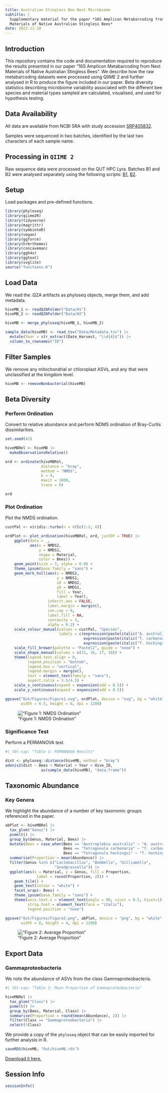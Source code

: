 ```yaml
---
title: Australian Stingless Bee Nest Microbiome
subtitle: |
  Supplementary material for the paper *16S Amplicon Metabarcoding from Nest 
  Materials of Native Australian Stingless Bees*
date: 2022-11-10
---
```


## Introduction

This repository contains the code and documentation required to reproduce the 
results presented in our paper "16S Amplicon Metabarcoding from Nest Materials 
of Native Australian Stingless Bees". We describe how the raw metabarcoding 
datasets were processed using QIIME 2 and further analysed in R to produce the 
figure included in our paper. Beta diversity statistics describing microbiome 
variability associated with the different bee species and material types sampled 
are calculated, visualised, and used for hypothesis testing.

## Data Availability

All data are available from NCBI SRA with study accession 
[SRP405832](https://trace.ncbi.nlm.nih.gov/Traces/?view=study&acc=SRP405832).

Samples were sequenced in two batches, identified by the last two characters of 
each sample name.

## Processing in `QIIME 2`

Raw sequence data were processed on the QUT HPC Lyra. Batches B1 and B2 were 
analysed separately using the following scripts: 
[B1](Data/HPC_Scripts/MRA_QIIME_Script.sh), 
[B2](Data/HPC_Scripts/MRA_QIIME_Script.sh).

## Setup

Load packages and pre-defined functions.

```r
library(phyloseq)
library(qiime2R)
library(tidyverse)
library(magrittr)
library(symbioteR)
library(vegan)
library(ggforce)
library(hrbrthemes)
library(concaveman)
library(ggh4x)
library(ggtext)
library(svglite)
source("functions.R")
```

## Load Data

We read the .QZA artifacts as phyloseq objects, merge them, and add metadata.

```r
hiveMB_1 <- readQZAFolder("Data/H1")
hiveMB_2 <- readQZAFolder("Data/H2")

hiveMB <- merge_phyloseq(hiveMB_1, hiveMB_2)

sample_data(hiveMB) <- read_tsv("Data/Metadata.tsv") |>
  mutate(Year = str_extract(Date_Harvest, "\\d{4}$")) |> 
  column_to_rownames("ID")
```

## Filter Samples

We remove any mitochondrial or chloroplast ASVs, and any that were unclassified 
at the kingdom level.

```r
hiveMB <- removeNonbacterial(hiveMB)
```

## Beta Diversity

### Perform Ordination

Convert to relative abundance and perform NDMS ordination of Bray-Curtis 
dissimilarities.

```r
set.seed(42)

hiveMBRel <- hiveMB |> 
  makeObservationsRelative()

ord <- ordinate(hiveMBRel, 
                distance = "bray", 
                method = "NMDS", 
                k = 4, 
                maxit = 1000,
                trace = 0)

ord
```

### Plot Ordination

Plot the NMDS ordination.

```r
custPal <- viridis::turbo(n = 4)[c(1:2, 4)]

ordPlot <- plot_ordination(hiveMBRel, ord, justDF = TRUE) |> 
    ggplot(data = _, 
           aes(x = NMDS2,
               y = NMDS1,
               shape = Material, 
               color = Bees)) +
    geom_point(size = 3, alpha = 0.8) +
    theme_ipsum(base_family = "sans") +
    geom_mark_hull(aes(x = NMDS2, 
                       y = NMDS1,
                       x0 = NMDS2,
                       y0 = NMDS1,
                       fill = Year, 
                       label = Year),
                   inherit.aes = FALSE,
                   label.margin = margin(),
                   con.cap = 0,
                   label.fill = NA,
                   concavity = 3,
                   alpha = 0.2) +
    scale_colour_manual(values = custPal, "Species",
                        labels = c(expression(paste(italic("A. australis"))),
                                   expression(paste(italic("T. carbonaria"))),
                                   expression(paste(italic("T. hockingsi"))))) +
    scale_fill_brewer(palette = "Pastel2", guide = "none") +
    scale_shape_manual(values = c(15, 16, 17, 18)) +
    theme(legend.text.align = 0,
          legend.position = "bottom",
          legend.box = "vertical",
          legend.margin = margin(),
          text = element_text(family = "sans"),
          aspect.ratio = 3.5/4.5) +
    scale_x_continuous(expand = expansion(add = 0.5)) +
    scale_y_continuous(expand = expansion(add = 0.5))

ggsave("Out/Figures/Figure1.svg", ordPlot, device = "svg", bg = "white", 
       width = 6.5, height = 6, dpi = 1200)
```

!["Figure 1: NMDS Ordination"](Out/Figures/Figure1.png)

### Significance Test

Perform a PERMANOVA test.

```r
#| tbl-cap: "Table 1: PERMANOVA Results"

dist <- phyloseq::distance(hiveMB, method = "bray")
adonis2(dist ~ Bees + Material + Year + Hive_ID, 
                as(sample_data(hiveMB), "data.frame"))
```

## Taxonomic Abundance

### Key Genera

We highlight the abundance of a number of key taxonomic groups referenced in 
the paper.

```r
abPlot <- hiveMBRel |> 
  tax_glom("Genus") |> 
  psmelt() |> 
  group_by(Genus, Material, Bees) |> 
  mutate(Bees = case_when(Bees == "Austroplebia australis" ~ "A. australis",
                          Bees == "Tetragonula carbonaria" ~ "T. carbonaria",
                          Bees == "Tetragonula hockingsi" ~ "T. hockingsi")) |> 
  summarise(Proportion = mean(Abundance)) |> 
  filter(Genus %in% c("Lactobacillus", "Bombella", "Gilliamella",
                      "Snodgrassella")) |> 
  ggplot(aes(x = Material, y = Genus, fill = Proportion, 
              label = round(Proportion, 2))) +
    geom_tile() +
    geom_text(colour = "white") +
    facet_wrap(~ Bees) +
    theme_ipsum(base_family = "sans") +
    theme(axis.text.x = element_text(angle = 90, vjust = 0.5, hjust=1),
          strip.text = element_text(face = "italic"),
          legend.position = "none")

ggsave("Out/Figures/Figure2.png", abPlot, device = "png", bg = "white", 
       width = 8, height = 4, dpi = 1200)
```

!["Figure 2: Average Proportion"](Out/Figures/Figure2.png)

## Export Data

### Gammaproteobacteria

We note the abundance of ASVs from the class Gammaproteobacteria.

```r
#| tbl-cap: "Table 2: Mean Proportion of Gammaproteobacteria"

hiveMBRel |> 
  tax_glom("Class") |> 
  psmelt() |> 
  group_by(Bees, Material, Class) |>  
  summarise(Proportion = round(mean(Abundance), 2)) |> 
  filter(Class == "Gammaproteobacteria") |> 
  select(!Class)
```


We provide a copy of the `phyloseq` object that can be easily imported for 
further analysis in R.

```r
saveRDS(hiveMB, "Out/hiveMB.rds")
```

[Download it here.](Out/hiveMB.rds)

## Session Info

```r
sessionInfo()
```
